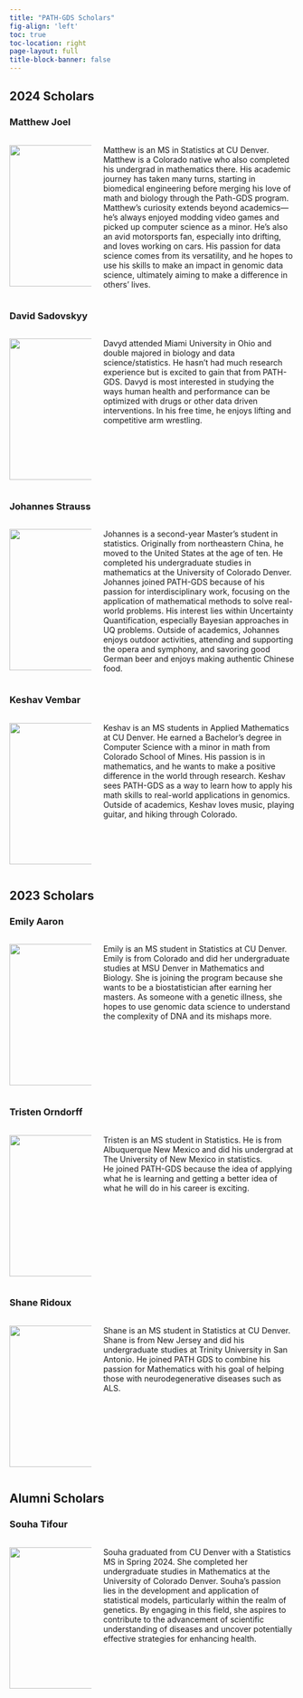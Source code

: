 ```yaml
---
title: "PATH-GDS Scholars"
fig-align: 'left'
toc: true
toc-location: right
page-layout: full
title-block-banner: false
---
```


## 2024 Scholars

### Matthew Joel

::: columns
::: {.column width="30%"}

![](scholars/joel.png){width=250px}
:::

::: {.column width="70%"}

Matthew is an MS in Statistics at CU Denver. Matthew is a Colorado native who also completed his undergrad in mathematics there. His academic journey has taken many turns, starting in biomedical engineering before merging his love of math and biology through the Path-GDS program. Matthew's curiosity extends beyond academics—he's always enjoyed modding video games and picked up computer science as a minor. He’s also an avid motorsports fan, especially into drifting, and loves working on cars. His passion for data science comes from its versatility, and he hopes to use his skills to make an impact in genomic data science, ultimately aiming to make a difference in others' lives. 

:::
:::

### David Sadovskyy

::: columns
::: {.column width="30%"}

![](scholars/sadovskyy.png){width=250px}
:::

::: {.column width="70%"}

Davyd attended Miami University in Ohio and double majored in biology and data science/statistics. He hasn’t had much research experience but is excited to gain that from PATH-GDS. Davyd is most interested in studying the ways human health and performance can be optimized with drugs or other data driven interventions. In his free time, he enjoys lifting and competitive arm wrestling.

:::
:::


### Johannes Strauss

::: columns
::: {.column width="30%"}

![](scholars/strauss.png){width=250px}
:::

::: {.column width="70%"}
Johannes is a second-year Master's student in statistics. Originally from northeastern China, he moved to the United States at the age of ten. He completed his undergraduate studies in mathematics at the University of Colorado Denver. Johannes joined PATH-GDS because of his passion for interdisciplinary work, focusing on the application of mathematical methods to solve real-world problems. His interest lies within Uncertainty Quantification, especially Bayesian approaches in UQ problems. Outside of academics, Johannes enjoys outdoor activities, attending and supporting the opera and symphony, and savoring good German beer and enjoys making authentic Chinese food. 
:::
:::

### Keshav Vembar

::: columns
::: {.column width="30%"}

![](scholars/vembar.png){width=250px}
:::

::: {.column width="70%"}
Keshav is an MS students in Applied Mathematics at CU Denver. He earned a Bachelor's degree in Computer Science with a minor in math from Colorado School of Mines. His passion is in mathematics, and he wants to make a positive difference in the world through research. Keshav sees PATH-GDS as a way to learn how to apply his math skills to real-world applications in genomics. Outside of academics, Keshav loves music, playing guitar, and hiking through Colorado. 
:::
:::

## 2023 Scholars

### Emily Aaron

::: columns
::: {.column width="30%"}

![](scholars/aaron.png){width=250px}
:::

::: {.column width="70%"}
Emily is an MS student in Statistics at CU Denver. Emily is from Colorado and did her undergraduate studies at MSU Denver in Mathematics and Biology. She is joining the program because she wants to be a biostatistician after earning her masters. As someone with a genetic illness, she hopes to use genomic data science to understand the complexity of DNA and its mishaps more.
:::
:::

### Tristen Orndorff

::: columns
::: {.column width="30%"}

![](scholars/orndorff.png){width=250px}
:::

::: {.column width="70%"}
Tristen is an MS student in Statistics. He is from Albuquerque New Mexico and did his undergrad at The University of New Mexico in statistics.  
He joined PATH-GDS because the idea of applying what he is learning and getting a better idea of what he will do in his career is exciting. 
:::
:::

### Shane Ridoux

::: columns
::: {.column width="30%"}

![](scholars/ridoux.png){width=250px}
:::

::: {.column width="70%"}
Shane is an MS student in Statistics at CU Denver.  Shane is from New Jersey and did his undergraduate studies at Trinity University in San Antonio. He joined PATH GDS to combine his passion for Mathematics with his goal of helping those with neurodegenerative diseases such as ALS.
:::
:::

## Alumni Scholars

### Souha Tifour

::: columns
::: {.column width="30%"}

![](scholars/tifour.png){width=250px}
:::

::: {.column width="70%"}
Souha graduated from CU Denver with a Statistics MS in Spring 2024. She completed her undergraduate studies in Mathematics at the University of Colorado Denver. Souha’s passion lies in the development and application of statistical models, particularly within the realm of genetics. By engaging in this field, she aspires to contribute to the advancement of scientific understanding of diseases and uncover potentially effective strategies for enhancing health. 
:::
:::